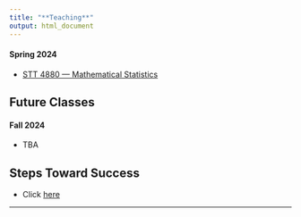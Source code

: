 ```yaml
---
title: "**Teaching**"
output: html_document
---
```




#### Spring 2024

* [STT 4880 --- Mathematical Statistics](https://hasthika.github.io/STT4880SP2021/) 


<!--
#### Fall 2023
* [STT 4830 --- Linear Regression Models](https://hasthika.github.io/STT4830/index.html) 


#### Spring 2023

* [STT 3851 --- Statistical Data Analysis II](https://hasthika.github.io/STT3851/)
* [STT 4880 --- Mathematical Statistics](https://hasthika.github.io/STT4880SP2021/) 

<!--

#### Fall 2022

* [STT 3851 --- Statistical Data Analysis II](https://hasthika.github.io/STT3851/)



#### Spring 2022 

* [STT 4880 --- Mathematical Statistics](https://hasthika.github.io/STT4880SP2021/) 
* [STT 3851 --- Statistical Data Analysis II](https://hasthika.github.io/STT3851/)



#### Fall 2021

* [STT 3250 --- Probability](https://hasthika.github.io/STT3250/index.html) 
* [STT 3820 --- Statistical Methods I](https://hasthika.github.io/STT3820/index.html)
* [STT 2810 --- Introduction to Statistics](https://www.pearsonmylabandmastering.com/northamerica/)


#### Spring 2020

* [STT 3820 --- Statistical Methods I](https://hasthika.github.io/STT3820/index.html) 
* [STT 3850 --- Statistical Data Analysis I](https://hasthika.github.io/STT3850/index.html)







### Summer I 2020

* [STT 2810 --- Introduction to Statistics](https://www.pearsonmylabandmastering.com/northamerica/)




#### Fall 2020

* [STT 3250 --- Probability](https://hasthika.github.io/STT3250/index.html) 
* [STT 2810 --- Introduction to Statistics](https://www.pearsonmylabandmastering.com/northamerica/)


## **Future Classes**




#### Spring 2021

* [STT 4880 --- Mathematical Statistics](https://hasthika.github.io/STT4880SP2021/)
* [STT 3850 --- Statistical Data Analysis I](https://hasthika.github.io/STT3850/index.html)
-->

## **Future Classes**

#### Fall 2024 

* TBA



## **Steps Toward Success**

* Click [here](StepsTowardsSuccess.html)


* * *